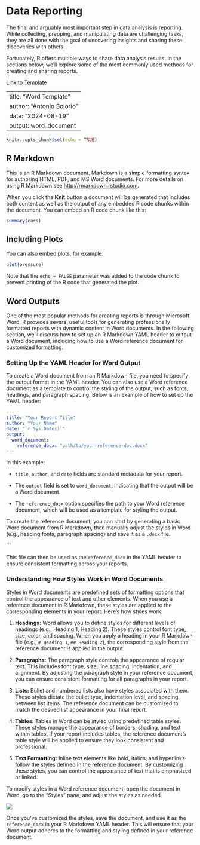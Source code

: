 # Data Reporting

The final and arguably most important step in data analysis is reporting. While collecting, prepping, and manipulating data are challenging tasks, they are all done with the goal of uncovering insights and sharing these discoveries with others.

Fortunately, R offers multiple ways to share data analysis results. In the sections below, we'll explore some of the most commonly used methods for creating and sharing reports.

[Link to Template](https://github.com/aisolori/Data-Analysis-in-R-A-Basic-Guide/blob/32a11a93895456db1bd9dcdd0c9703f368a68c67/word_template.Rmd)

---
title: "Word Template"
author: "Antonio Solorio"
date: "2024-08-19"
output: word_document
---

```{r setup, include=FALSE}
knitr::opts_chunk$set(echo = TRUE)
```

## R Markdown

This is an R Markdown document. Markdown is a simple formatting syntax for authoring HTML, PDF, and MS Word documents. For more details on using R Markdown see <http://rmarkdown.rstudio.com>.

When you click the **Knit** button a document will be generated that includes both content as well as the output of any embedded R code chunks within the document. You can embed an R code chunk like this:

```{r cars}
summary(cars)
```

## Including Plots

You can also embed plots, for example:

```{r pressure, echo=FALSE}
plot(pressure)
```

Note that the `echo = FALSE` parameter was added to the code chunk to prevent printing of the R code that generated the plot.

## Word Outputs

One of the most popular methods for creating reports is through Microsoft Word. R provides several useful tools for generating professionally formatted reports with dynamic content in Word documents. In the following section, we'll discuss how to set up an R Markdown YAML header to output a Word document, including how to use a Word reference document for customized formatting.

### Setting Up the YAML Header for Word Output

To create a Word document from an R Markdown file, you need to specify the output format in the YAML header. You can also use a Word reference document as a template to control the styling of the output, such as fonts, headings, and paragraph spacing. Below is an example of how to set up the YAML header:

``` yaml
---
title: "Your Report Title"
author: "Your Name"
date: "`r Sys.Date()`"
output: 
  word_document:
    reference_docx: "path/to/your-reference-doc.docx"
---
```

In this example:

-   `title`, `author`, and `date` fields are standard metadata for your report.

-   The `output` field is set to `word_document`, indicating that the output will be a Word document.

-   The `reference_docx` option specifies the path to your Word reference document, which will be used as a template for styling the output.

To create the reference document, you can start by generating a basic Word document from R Markdown, then manually adjust the styles in Word (e.g., heading fonts, paragraph spacing) and save it as a `.docx` file.

\`\`\`

This file can then be used as the `reference_docx` in the YAML header to ensure consistent formatting across your reports.

### Understanding How Styles Work in Word Documents

Styles in Word documents are predefined sets of formatting options that control the appearance of text and other elements. When you use a reference document in R Markdown, these styles are applied to the corresponding elements in your report. Here's how styles work:

1.  **Headings:** Word allows you to define styles for different levels of headings (e.g., Heading 1, Heading 2). These styles control font type, size, color, and spacing. When you apply a heading in your R Markdown file (e.g., `# Heading 1`, `## Heading 2`), the corresponding style from the reference document is applied in the output.

2.  **Paragraphs:** The paragraph style controls the appearance of regular text. This includes font type, size, line spacing, indentation, and alignment. By adjusting the paragraph style in your reference document, you can ensure consistent formatting for all paragraphs in your report.

3.  **Lists:** Bullet and numbered lists also have styles associated with them. These styles dictate the bullet type, indentation level, and spacing between list items. The reference document can be customized to match the desired list appearance in your final report.

4.  **Tables:** Tables in Word can be styled using predefined table styles. These styles manage the appearance of borders, shading, and text within tables. If your report includes tables, the reference document’s table style will be applied to ensure they look consistent and professional.

5.  **Text Formatting:** Inline text elements like bold, italics, and hyperlinks follow the styles defined in the reference document. By customizing these styles, you can control the appearance of text that is emphasized or linked.

To modify styles in a Word reference document, open the document in Word, go to the "Styles" pane, and adjust the styles as needed.

![](chapter6/images/word_styles.PNG)

Once you've customized the styles, save the document, and use it as the `reference_docx` in your R Markdown YAML header. This will ensure that your Word output adheres to the formatting and styling defined in your reference document.
